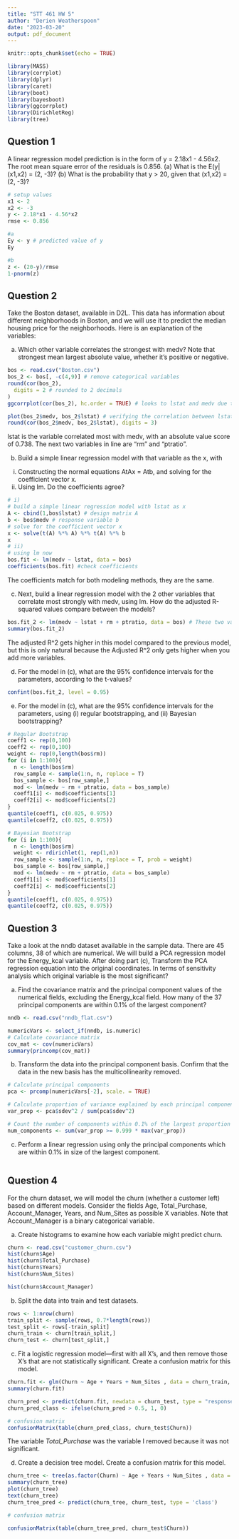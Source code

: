 ```yaml
---
title: "STT 461 HW 5"
author: "Derien Weatherspoon"
date: "2023-03-20"
output: pdf_document
---
```


```r
knitr::opts_chunk$set(echo = TRUE)
```

```r
library(MASS)
library(corrplot)
library(dplyr)
library(caret)
library(boot)
library(bayesboot)
library(ggcorrplot)
library(DirichletReg)
library(tree)
```


## Question 1
 A linear regression model prediction is in the form of y = 2.18x1 - 4.56x2. The root mean square error of the residuals is 0.856.
(a) What is the E(y|(x1,x2) = (2, -3)?
(b) What is the probability that y > 20, given that (x1,x2) = (2, -3)?

```r
# setup values
x1 <- 2
x2 <- -3
y <- 2.18*x1 - 4.56*x2
rmse <- 0.856

#a 
Ey <- y # predicted value of y
Ey

#b 
z <- (20-y)/rmse
1-pnorm(z)
```

## Question 2

Take the Boston dataset, available in D2L. This data has information about different neighborhoods in Boston, and we will use it to predict the median housing price for the neighborhoods. Here is an explanation of the variables:

(a) Which other variable correlates the strongest with medv? Note that strongest mean largest absolute value, whether it’s positive or negative.
```r
bos <- read.csv("Boston.csv")
bos_2 <- bos[, -c(4,9)] # remove categorical variables
round(cor(bos_2),
  digits = 2 # rounded to 2 decimals
)
ggcorrplot(cor(bos_2), hc.order = TRUE) # looks to lstat and medv due to the heatmap. 

plot(bos_2$medv, bos_2$lstat) # verifying the correlation between lstat and medv
round(cor(bos_2$medv, bos_2$lstat), digits = 3)
```
lstat is the variable correlated most with medv, with an absolute value score of 0.738. The next two variables in line are "rm" and "ptratio".

(b) Build a simple linear regression model with that variable as the x, with
i) Constructing the normal equations AtAx = Atb, and solving for the coefficient vector x.
ii) Using lm. Do the coefficients agree?
```r
# i)
# build a simple linear regression model with lstat as x
A <- cbind(1,bos$lstat) # design matrix A
b <- bos$medv # response variable b
# solve for the coefficient vector x
x <- solve(t(A) %*% A) %*% t(A) %*% b
x
# ii)
# using lm now
bos.fit <- lm(medv ~ lstat, data = bos)
coefficients(bos.fit) #check coefficients
```
The coefficients match for both modeling methods, they are the same.

(c) Next, build a linear regression model with the 2 other variables that correlate most strongly with medv, using lm. How do the adjusted R-squared values compare between the models?
```r
bos.fit_2 <- lm(medv ~ lstat + rm + ptratio, data = bos) # These two variables I mentioned earlier when checking correlation.
summary(bos.fit_2)
```
The adjusted R^2 gets higher in this model compared to the previous model, but this is only natural because the Adjusted R^2 only gets higher when you add more variables.

(d) For the model in (c), what are the 95% confidence intervals for the parameters, according to
the t-values?
```r
confint(bos.fit_2, level = 0.95)
```

(e) For the model in (c), what are the 95% confidence intervals for the parameters, using (i)
regular bootstrapping, and (ii) Bayesian bootstrapping?
```r
# Regular Bootstrap
coeff1 <- rep(0,100)
coeff2 <- rep(0,100)
weight <- rep(0,length(bos$rm))
for (i in 1:100){
  n <- length(bos$rm)
  row_sample <- sample(1:n, n, replace = T)
  bos_sample <- bos[row_sample,]
  mod <- lm(medv ~ rm + ptratio, data = bos_sample)
  coeff1[i] <- mod$coefficients[1]
  coeff2[i] <- mod$coefficients[2]
}
quantile(coeff1, c(0.025, 0.975))
quantile(coeff2, c(0.025, 0.975))

# Bayesian Bootstrap
for (i in 1:100){
  n <- length(bos$rm)
  weight <- rdirichlet(1, rep(1,n))
  row_sample <- sample(1:n, n, replace = T, prob = weight)
  bos_sample <- bos[row_sample,]
  mod <- lm(medv ~ rm + ptratio, data = bos_sample)
  coeff1[i] <- mod$coefficients[1]
  coeff2[i] <- mod$coefficients[2]
}
quantile(coeff1, c(0.025, 0.975))
quantile(coeff2, c(0.025, 0.975))
```

## Question 3
Take a look at the nndb dataset available in the sample data. There are 45 columns, 38 of which are numerical. We will build a PCA regression model for the Energy_kcal variable. After doing part (c), Transform the PCA regression equation into the original coordinates. In terms of sensitivity analysis which original variable is the most significant?


(a) Find the covariance matrix and the principal component values of the numerical fields, excluding the Energy_kcal field. How many of the 37 principal components are within 0.1% of the largest component?
```r
nndb <- read.csv("nndb_flat.csv")

numericVars <- select_if(nndb, is.numeric)  
# Calculate covariance matrix
cov_mat <- cov(numericVars)
summary(princomp(cov_mat))
```

(b) Transform the data into the principal component basis. Confirm that the data in the new basis has the multicollinearity removed.
```r
# Calculate principal components
pca <- prcomp(numericVars[-2], scale. = TRUE)

# Calculate proportion of variance explained by each principal component
var_prop <- pca$sdev^2 / sum(pca$sdev^2)

# Count the number of components within 0.1% of the largest proportion
num_components <- sum(var_prop >= 0.999 * max(var_prop))
```

(c) Perform a linear regression using only the principal components which are within 0.1% in size of the largest component.
```r

```

## Question 4
For the churn dataset, we will model the churn (whether a customer left) based on different models. Consider the fields Age, Total_Purchase, Account_Manager, Years, and Num_Sites as possible X variables. Note that Account_Manager is a binary categorical variable.

(a) Create histograms to examine how each variable might predict churn.
```r
churn <- read.csv("customer_churn.csv")
hist(churn$Age)
hist(churn$Total_Purchase)
hist(churn$Years)
hist(churn$Num_Sites)

hist(churn$Account_Manager)
```

(b) Split the data into train and test datasets.
```r
rows <- 1:nrow(churn)
train_split <- sample(rows, 0.7*length(rows))
test_split <- rows[-train_split]
churn_train <- churn[train_split,]
churn_test <- churn[test_split,]
```

(c) Fit a logistic regression model—first with all X’s, and then remove those X’s that are not
statistically significant. Create a confusion matrix for this model.
```r
churn.fit <- glm(Churn ~ Age + Years + Num_Sites , data = churn_train, family = binomial)
summary(churn.fit)

churn_pred <- predict(churn.fit, newdata = churn_test, type = "response")
churn_pred_class <- ifelse(churn_pred > 0.5, 1, 0)

# confusion matrix
confusionMatrix(table(churn_pred_class, churn_test$Churn))
```
The variable *Total_Purchase* was the variable I removed because it was not significant.

(d) Create a decision tree model. Create a confusion matrix for this model.
```r
churn_tree <- tree(as.factor(Churn) ~ Age + Years + Num_Sites , data = churn_train)
summary(churn_tree)
plot(churn_tree)
text(churn_tree)
churn_tree_pred <- predict(churn_tree, churn_test, type = 'class')

# confusion matrix

confusionMatrix(table(churn_tree_pred, churn_test$Churn))
```

